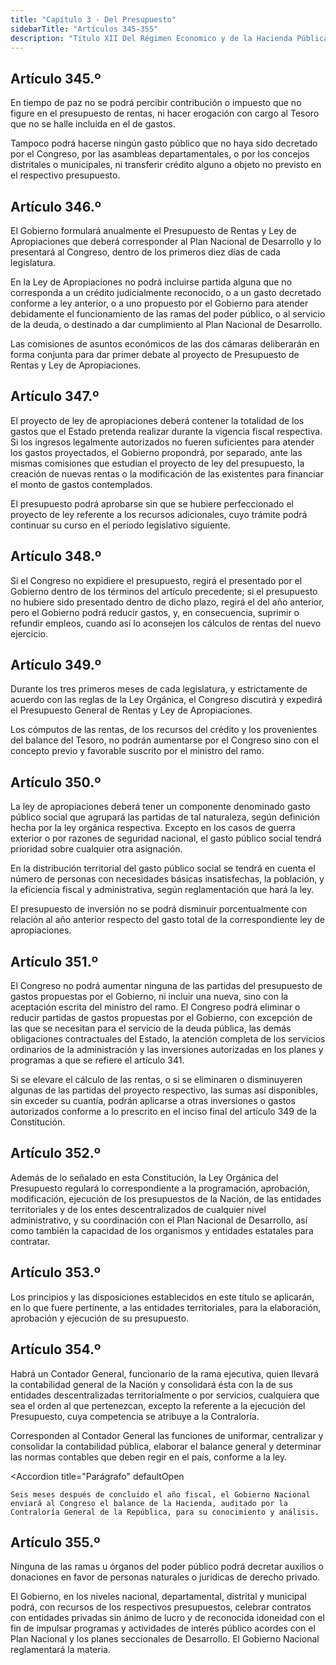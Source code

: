 ```yaml
---
title: "Capítulo 3 - Del Presupuesto"
sidebarTitle: "Artículos 345-355"
description: "Título XII Del Régimen Economico y de la Hacienda Pública - Capítulo 3 - Del Presupuesto"
---
```


## Artículo 345.º

En tiempo de paz no se podrá percibir contribución o impuesto que no figure en el presupuesto de rentas, ni hacer erogación con cargo al Tesoro que no se halle incluida en el de gastos. 

Tampoco podrá hacerse ningún gasto público que no haya sido decretado por el Congreso, por las asambleas departamentales, o por los concejos distritales o municipales, ni transferir crédito alguno a objeto no previsto en el respectivo presupuesto.

## Artículo 346.º

El Gobierno formulará anualmente el Presupuesto de Rentas y Ley de Apropiaciones que deberá corresponder al Plan Nacional de Desarrollo y lo presentará al Congreso, dentro de los primeros diez días de cada legislatura.

En la Ley de Apropiaciones no podrá incluirse partida alguna que no corresponda a un crédito judicialmente reconocido, o a un gasto decretado conforme a ley anterior, o a uno propuesto por el Gobierno para atender debidamente el funcionamiento de las ramas del poder público, o al servicio de la deuda, o destinado a dar cumplimiento al Plan Nacional de Desarrollo.

Las comisiones de asuntos económicos de las dos cámaras deliberarán en forma conjunta para dar primer debate al proyecto de Presupuesto de Rentas y Ley de Apropiaciones.

## Artículo 347.º

El proyecto de ley de apropiaciones deberá contener la totalidad de los gastos que el Estado pretenda realizar durante la vigencia fiscal respectiva. Si los ingresos legalmente autorizados no fueren suficientes para atender los gastos proyectados, el Gobierno propondrá, por separado, ante las mismas comisiones que estudian el proyecto de ley del presupuesto, la creación de nuevas rentas o la modificación de las existentes para financiar el monto de gastos contemplados.

El presupuesto podrá aprobarse sin que se hubiere perfeccionado el proyecto de ley referente a los recursos adicionales, cuyo trámite podrá continuar su curso en el período legislativo siguiente.

## Artículo 348.º

Si el Congreso no expidiere el presupuesto, regirá el presentado por el Gobierno dentro de los términos del artículo precedente; si el presupuesto no hubiere sido presentado dentro de dicho plazo, regirá el del año anterior, pero el Gobierno podrá reducir gastos, y, en consecuencia, suprimir o refundir empleos, cuando así lo aconsejen los cálculos de rentas del nuevo ejercicio.

## Artículo 349.º

Durante los tres primeros meses de cada legislatura, y estrictamente de acuerdo con las reglas de la Ley Orgánica, el Congreso discutirá y expedirá el Presupuesto General de Rentas y Ley de Apropiaciones.

Los cómputos de las rentas, de los recursos del crédito y los provenientes del balance del Tesoro, no podrán aumentarse por el Congreso sino con el concepto previo y favorable suscrito por el ministro del ramo.

## Artículo 350.º

La ley de apropiaciones deberá tener un componente denominado gasto público social que agrupará las partidas de tal naturaleza, según definición hecha por la ley orgánica respectiva. Excepto en los casos de guerra exterior o por razones de seguridad nacional, el gasto público social tendrá prioridad sobre cualquier otra asignación.

En la distribución territorial del gasto público social se tendrá en cuenta el número de personas con necesidades básicas insatisfechas, la población, y la eficiencia fiscal y administrativa, según reglamentación que hará la ley.

El presupuesto de inversión no se podrá disminuir porcentualmente con relación al año anterior respecto del gasto total de la correspondiente ley de apropiaciones.

## Artículo 351.º

El Congreso no podrá aumentar ninguna de las partidas del presupuesto de gastos propuestas por el Gobierno, ni incluir una nueva, sino con la aceptación escrita del ministro del ramo. El Congreso podrá eliminar o reducir partidas de gastos propuestas por el Gobierno, con excepción de las que se necesitan para el servicio de la deuda pública, las demás obligaciones contractuales del Estado, la atención completa de los servicios ordinarios de la administración y las inversiones autorizadas en los planes y programas a que se refiere el artículo 341.

Si se elevare el cálculo de las rentas, o si se eliminaren o disminuyeren algunas de las partidas del proyecto respectivo, las sumas así disponibles, sin exceder su cuantía, podrán aplicarse a otras inversiones o gastos autorizados conforme a lo prescrito en el inciso final del artículo 349 de la Constitución.

## Artículo 352.º

Además de lo señalado en esta Constitución, la Ley Orgánica del Presupuesto regulará lo correspondiente a la programación, aprobación, modificación, ejecución de los presupuestos de la Nación, de las entidades territoriales y de los entes descentralizados de cualquier nivel administrativo, y su coordinación con el Plan Nacional de Desarrollo, así como también la capacidad de los organismos y entidades estatales para contratar.

## Artículo 353.º

Los principios y las disposiciones establecidos en este título se aplicarán, en lo que fuere pertinente, a las entidades territoriales, para la elaboración, aprobación y ejecución de su presupuesto.

## Artículo 354.º

Habrá un Contador General, funcionario de la rama ejecutiva, quien llevará la contabilidad general de la Nación y consolidará ésta con la de sus entidades descentralizadas territorialmente o por servicios, cualquiera que sea el orden al que pertenezcan, excepto la referente a la ejecución del Presupuesto, cuya competencia se atribuye a la Contraloría.

Corresponden al Contador General las funciones de uniformar, centralizar y consolidar la contabilidad pública, elaborar el balance general y determinar las normas contables que deben regir en el país, conforme a la ley.

<Accordion
    title="Parágrafo"
    defaultOpen
>
    Seis meses después de concluido el año fiscal, el Gobierno Nacional enviará al Congreso el balance de la Hacienda, auditado por la Contraloría General de la República, para su conocimiento y análisis.
</Accordion>

## Artículo 355.º

Ninguna de las ramas u órganos del poder público podrá decretar auxilios o donaciones en favor de personas naturales o jurídicas de derecho privado.

El Gobierno, en los niveles nacional, departamental, distrital y municipal podrá, con recursos de los respectivos presupuestos, celebrar contratos con entidades privadas sin ánimo de lucro y de reconocida idoneidad con el fin de impulsar programas y actividades de interés público acordes con el Plan Nacional y los planes seccionales de Desarrollo. El Gobierno Nacional reglamentará la materia.
